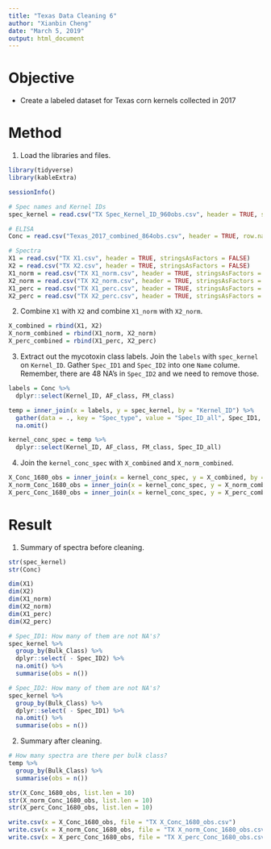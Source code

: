```yaml
---
title: "Texas Data Cleaning 6"
author: "Xianbin Cheng"
date: "March 5, 2019"
output: html_document
---
```


# Objective

  * Create a labeled dataset for Texas corn kernels collected in 2017
  
# Method

1. Load the libraries and files.

```r
library(tidyverse)
library(kableExtra)
```

```r
sessionInfo()
```

```r
# Spec names and Kernel IDs
spec_kernel = read.csv("TX Spec_Kernel_ID_960obs.csv", header = TRUE, stringsAsFactors = FALSE, na.strings = "")

# ELISA
Conc = read.csv("Texas_2017_combined_864obs.csv", header = TRUE, row.names = 1, stringsAsFactors = FALSE)

# Spectra
X1 = read.csv("TX X1.csv", header = TRUE, stringsAsFactors = FALSE)
X2 = read.csv("TX X2.csv", header = TRUE, stringsAsFactors = FALSE)
X1_norm = read.csv("TX X1_norm.csv", header = TRUE, stringsAsFactors = FALSE)
X2_norm = read.csv("TX X2_norm.csv", header = TRUE, stringsAsFactors = FALSE)
X1_perc = read.csv("TX X1_perc.csv", header = TRUE, stringsAsFactors = FALSE)
X2_perc = read.csv("TX X2_perc.csv", header = TRUE, stringsAsFactors = FALSE)
```

2. Combine `X1` with `X2` and combine `X1_norm` with `X2_norm`.

```r
X_combined = rbind(X1, X2)
X_norm_combined = rbind(X1_norm, X2_norm)
X_perc_combined = rbind(X1_perc, X2_perc)
```

3. Extract out the mycotoxin class labels. Join the `labels` with `spec_kernel` on `Kernel_ID`. Gather `Spec_ID1` and `Spec_ID2` into one `Name` colume. Remember, there are 48 NA's in `Spec_ID2` and we need to remove those.

```r
labels = Conc %>%
  dplyr::select(Kernel_ID, AF_class, FM_class)

temp = inner_join(x = labels, y = spec_kernel, by = "Kernel_ID") %>%
  gather(data = ., key = "Spec_type", value = "Spec_ID_all", Spec_ID1, Spec_ID2) %>%
  na.omit()

kernel_conc_spec = temp %>%
  dplyr::select(Kernel_ID, AF_class, FM_class, Spec_ID_all)
```

4. Join the `kernel_conc_spec` with `X_combined` and `X_norm_combined`. 

```r
X_Conc_1680_obs = inner_join(x = kernel_conc_spec, y = X_combined, by = c("Spec_ID_all" = "X"))
X_norm_Conc_1680_obs = inner_join(x = kernel_conc_spec, y = X_norm_combined, by = c("Spec_ID_all" = "X"))
X_perc_Conc_1680_obs = inner_join(x = kernel_conc_spec, y = X_perc_combined, by = c("Spec_ID_all" = "X"))
```

# Result

1. Summary of spectra before cleaning.

```r
str(spec_kernel)
str(Conc)

dim(X1)
dim(X2)
dim(X1_norm)
dim(X2_norm)
dim(X1_perc)
dim(X2_perc)
```

```r
# Spec_ID1: How many of them are not NA's?
spec_kernel %>%
  group_by(Bulk_Class) %>%
  dplyr::select( - Spec_ID2) %>%
  na.omit() %>%
  summarise(obs = n())

# Spec_ID2: How many of them are not NA's?
spec_kernel %>%
  group_by(Bulk_Class) %>%
  dplyr::select( - Spec_ID1) %>%
  na.omit() %>%
  summarise(obs = n())
```

2. Summary after cleaning.

```r
# How many spectra are there per bulk class?
temp %>%
  group_by(Bulk_Class) %>%
  summarise(obs = n())
```

```r
str(X_Conc_1680_obs, list.len = 10)
str(X_norm_Conc_1680_obs, list.len = 10)
str(X_perc_Conc_1680_obs, list.len = 10)
```

```r
write.csv(x = X_Conc_1680_obs, file = "TX X_Conc_1680_obs.csv")
write.csv(x = X_norm_Conc_1680_obs, file = "TX X_norm_Conc_1680_obs.csv")
write.csv(x = X_perc_Conc_1680_obs, file = "TX X_perc_Conc_1680_obs.csv")
```

